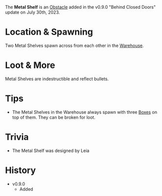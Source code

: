 The **Metal Shelf** is an [Obstacle](/obstacles) added in the v0.9.0 "Behind Closed Doors" update on July 30th, 2023.

# Location & Spawning
Two Metal Shelves spawn across from each other in the [Warehouse](/buildings/warehouse).

# Loot & More
Metal Shelves are indestructible and reflect bullets.

# Tips
- The Metal Shelves in the Warehouse always spawn with three [Boxes](/obstacles/boxes) on top of them. They can be broken for loot.

# Trivia
- The Metal Shelf was designed by Leia

# History
- v0.9.0
    - Added